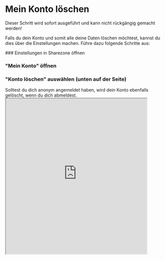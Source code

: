 
# Mein Konto löschen

<Callout type="warning">
  Dieser Schritt wird sofort ausgeführt und kann nicht rückgängig gemacht
  werden!
</Callout>

Falls du dein Konto und somit alle deine Daten löschen möchtest, kannst du dies
über die Einstellungen machen. Führe dazu folgende Schritte aus:

<Steps>
  ### Einstellungen in Sharezone öffnen

### "Mein Konto" öffnen

### "Konto löschen" auswählen (unten auf der Seite)

</Steps>

<Callout type="info">
  Solltest du dich anonym angemeldet haben, wird dein Konto ebenfalls gelöscht,
  wenn du dich abmeldest.
</Callout>

<Bleed>
  <div style={{ display: "flex", justifyContent: "center" }}>
    <iframe
      src="https://firebasestorage.googleapis.com/v0/b/sharezone-c2bd8.appspot.com/o/docs%2Faccount%2Fdelete-account-desktop.mp4?alt=media&token=7e124214-5ca6-4927-a0c7-717344053850"
      width="90%"
      height="500px"
      title="Konto löschen"
    />
  </div>
</Bleed>
